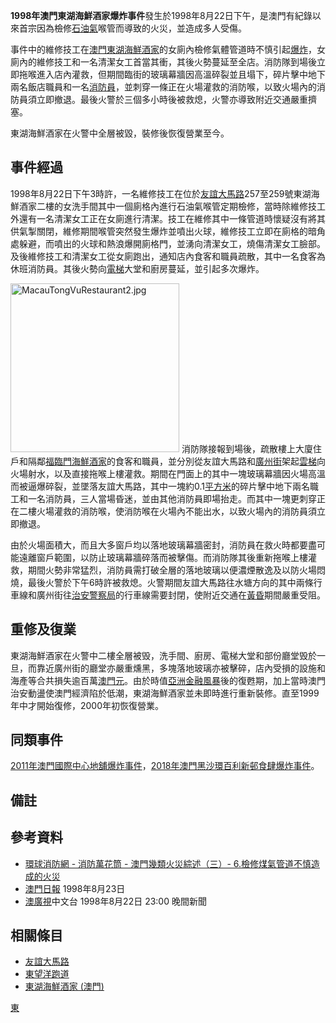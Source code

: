 {{Infobox Conflagration
|title=1998年澳門東湖海鮮酒家爆炸事件
|image=MacauTongVuRestaurant1.jpg
|caption=東湖海鮮酒家
|location={{MAC-1976}}
|date=1998年8月22日
|time=下午3時許
|timezone=[[UTC+8|UTC+8]]
|cause=氣體爆炸
|injuries=5人
|reported property damage=至少100萬[[澳門元|澳門元]]
}}

'''1998年澳門東湖海鮮酒家爆炸事件'''發生於1998年8月22日下午，是澳門有紀錄以來首宗因為檢修[[石油氣|石油氣]]喉管而導致的火災，並造成多人受傷。

事件中的維修技工在[[澳門|澳門]][[東湖海鮮酒家_(澳門)|東湖海鮮酒家]]的女廁內檢修氣體管道時不慎引起[[爆炸|爆炸]]，女廁內的維修技工和一名清潔女工首當其衝，其後火勢蔓延至全店。消防隊到場後立即拖喉進入店內灌救，但期間臨街的玻璃幕牆因高溫碎裂並且塌下，碎片擊中地下兩名飯店職員和一名[[消防員|消防員]]，並刺穿一條正在火場灌救的消防喉，以致火場內的消防員須立即撤退。最後火警於三個多小時後被救熄，火警亦導致附近交通嚴重擠塞。

東湖海鮮酒家在火警中全層被毀，裝修後恢復營業至今。

== 事件經過 ==
1998年8月22日下午3時許，一名維修技工在位於[[友誼大馬路|友誼大馬路]]257至259號東湖海鮮酒家二樓的女洗手間其中一個廁格內進行石油氣喉管定期檢修，當時除維修技工外還有一名清潔女工正在女廁進行清潔。技工在維修其中一條管道時懷疑沒有將其供氣掣關閉，維修期間喉管突然發生爆炸並噴出火球，維修技工立即在廁格的暗角處躲避，而噴出的火球和熱浪爆開廁格門，並湧向清潔女工，燒傷清潔女工臉部。及後維修技工和清潔女工從女廁跑出，通知店內食客和職員疏散，其中一名食客為休班消防員。其後火勢向[[電動扶梯|電梯]]大堂和廚房蔓延，並引起多次爆炸。

[[File:MacauTongVuRestaurant2.jpg|270px]]
消防隊接報到場後，疏散樓上大廈住戶和隔鄰[[福臨門海鮮酒家_(澳門)|福臨門海鮮酒家]]的食客和職員，並分別從友誼大馬路和[[廣州街_(澳門)|廣州街]]架起[[雲梯|雲梯]]向火場射水，以及直接拖喉上樓灌救。期間在門面上的其中一塊玻璃幕牆因火場高溫而被逼爆碎裂，並墜落友誼大馬路，其中一塊約0.1[[平方米|平方米]]的碎片擊中地下兩名職工和一名消防員，三人當場昏迷，並由其他消防員即場抬走。而其中一塊更刺穿正在二樓火場灌救的消防喉，使消防喉在火場內不能出水，以致火場內的消防員須立即撤退。

由於火場面積大，而且大多窗戶均以落地玻璃幕牆密封，消防員在救火時都要盡可能遠離窗戶範圍，以防止玻璃幕牆碎落而被擊傷。而消防隊其後重新拖喉上樓灌救，期間火勢非常猛烈，消防員需打破全層的落地玻璃以便濃煙散逸及以防火場悶燒，最後火警於下午6時許被救熄。火警期間友誼大馬路往水塘方向的其中兩條行車線和廣州街往[[治安警察局|治安警察局]]的行車線需要封閉，使附近交通在[[黃昏|黃昏]]期間嚴重受阻{{noteTag|1=當時[[友誼大馬路|友誼大馬路]]並未進行整治工程，故[[東望洋跑道|葡京彎]]的堵塞情況比平時較嚴重。}}。

== 重修及復業 ==
東湖海鮮酒家在火警中二樓全層被毁，洗手間、廚房、電梯大堂和部份廳堂毁於一旦，而靠近廣州街的廳堂亦嚴重燻黑，多塊落地玻璃亦被擊碎，店內受損的設施和海產等合共損失逾百萬[[澳門元|澳門元]]。由於時值[[亞洲金融風暴|亞洲金融風暴]]後的復甦期，加上當時澳門治安動盪{{noteTag|1=當時澳門正處於暴力浪潮的高峰期，有居民曾以為是次爆炸是因為炸彈造成。參見[[澳門博彩業|澳門博彩業]]及[[澳門連勝馬路連環爆炸事件|澳門連勝馬路連環爆炸事件]]。}}使澳門經濟陷於低潮，東湖海鮮酒家並未即時進行重新裝修。直至1999年中才開始復修，2000年初恢復營業。

== 同類事件 ==
[[2011年澳門國際中心地舖爆炸事件|2011年澳門國際中心地舖爆炸事件]]，[[2018年澳門黑沙環百利新邨食肆爆炸事件|2018年澳門黑沙環百利新邨食肆爆炸事件]]。

== 備註 ==
<div class="references-small">
{{noteFoot}}
</div>

== 參考資料 ==
<div class="references-small">
*[https://web.archive.org/web/20071008013534/http://www.globalfire.cn/show_detail.asp?id=5181 環球消防網 - 消防萬花筒 - 澳門幾類火災綜述（三）- 6.檢修煤氣管道不慎造成的火災] {{zh-cn}}
*[[澳門日報|澳門日報]] 1998年8月23日
*[[澳廣視|澳廣視]]中文台 1998年8月22日 23:00 晚間新聞
</div>

== 相關條目 ==
*[[友誼大馬路|友誼大馬路]]
*[[東望洋跑道|東望洋跑道]]
*[[東湖海鮮酒家_(澳門)|東湖海鮮酒家 (澳門)]]

[[Category:澳門火災|東]]